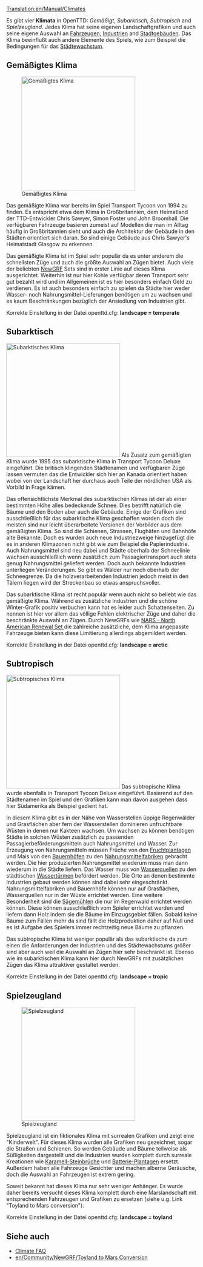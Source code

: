 [[Translation:en/Manual/Climates]]
{{de/Inhaltsverzeichnis}}

{{en/Todo|einige Links müssen noch übersetzt werden}}

Es gibt vier '''Klimata''' in OpenTTD: ''Gemäßigt'', ''Subarktisch'', ''Subtropisch'' and ''Spielzeugland''. Jedes Klima hat seine eigenen Landschaftgrafiken und auch seine eigene Auswahl an [[de/Manual/Fahrzeuge#fahrzeuge-de|Fahrzeugen]], [[de/Manual/Industrie#industrie-de|Industrien]] and [[de/Manual/Stadt#stadtgebaude|Stadtgebäuden]]. Das Klima beeinflußt auch andere Elemente des Spiels, wie zum Beispiel die Bedingungen für das [[de/Manual/Stadt#stadtewachstum|Städtewachstum]].

==Gemäßigtes Klima==
[[File:en/Manual/Temperatescreenshot.png|thumb|left|300px|Gemäßigtes Klima]]

Das gemäßigte Klima war bereits im Spiel Transport Tycoon von 1994 zu finden. Es entspricht etwa dem Klima in Großbritannien, dem Heimatland der TTD-Entwickler Chris Sawyer, Simon Foster und John Broomhall. Die verfügbaren Fahrzeuge basieren zumeist auf Modellen die man im Alltag häufig in Großbritannien sieht und auch die Architektur der Gebäude in den Städten orientiert sich daran. So sind einige Gebäude aus Chris Sawyer's Heimatstadt Glasgow zu erkennen.  

Das gemäßigte Klima ist im Spiel sehr populär da es unter anderem die schnellsten Züge und auch die größte Auswahl an Zügen bietet. Auch viele der beliebten [[de/Manual/NewGRF|NewGRF]] Sets sind in erster Linie auf dieses Klima ausgerichtet. Weiterhin ist nur hier Kohle verfügbar deren Transport sehr gut bezahlt wird und im Allgemeinen ist es hier besonders einfach Geld zu verdienen.
Es ist auch besonders einfach zu spielen da Städte hier weder Wasser- noch Nahrungsmittel-Lieferungen benötigen um zu wachsen und es kaum Beschränkungen bezüglich der Ansiedlung von Industrien gibt.

Korrekte Einstellung in der Datei openttd.cfg: '''landscape = temperate'''
<br clear="all" />

==Subarktisch==
[[File:en/Manual/Subarcticscreenshot.png|thumb|right|300px|Subarktisches Klima]]
Als Zusatz zum gemäßigten Klima wurde 1995 das subarktische Klima in Transport Tycoon Deluxe eingeführt. Die britisch klingenden Städtenamen und verfügbaren Züge lassen vermuten das die Entwickler sich hier an Kanada orientiert haben wobei von der Landschaft her durchaus auch Teile der nördlichen USA als Vorbild in Frage kämen.

Das offensichtlichste Merkmal des subarktischen Klimas ist der ab einer bestimmten Höhe alles bedeckende Schnee. Dies betrifft natürlich die Bäume und den Boden aber auch die Gebäude. Einige der Grafiken sind ausschließlich für das subarktische Klima geschaffen worden doch die meisten sind nur leicht überarbeitete Versionen der Vorbilder aus dem gemäßigten Klima. So sind die Schienen, Strassen, Flughäfen und Bahnhöfe alte Bekannte. Doch es wurden auch neue Industriezweige hinzugefügt die es in anderen Klimazonen nicht gibt wie zum Beispiel die Papierindustrie. Auch Nahrungsmittel sind neu dabei und Städte oberhalb der Schneelinie wachsen ausschließlich wenn zusätzlich zum Passagiertransport auch stets genug Nahrungsmittel geliefert werden. Doch auch bekannte Industrien unterliegen Veränderungen. So gibt es Wälder nur noch oberhalb der Schneegrenze. Da die holzverarbeitenden Industrien jedoch meist in den Tälern liegen wird der Streckenbau so etwas anspruchsvoller.

Das subarktische Klima ist recht populär wenn auch nicht so beliebt wie das gemäßigte Klima. Während es zusätzliche Industrien und die schöne Winter-Grafik positiv verbuchen kann hat es leider auch Schattenseiten. Zu nennen ist hier vor allem das völlige Fehlen elektrischer Züge und daher die beschränkte Auswahl an Zügen. Durch NewGRFs wie [[en/Community/NewGRF/North American Renewal Set|NARS - North American Renewal Set ]] die zahlreiche zusätzliche, dem Klima angepasste Fahrzeuge bieten kann diese Limitierung allerdings abgemildert werden.

Korrekte Einstellung in der Datei openttd.cfg: '''landscape = arctic'''

==Subtropisch==

[[File:en/Manual/Subtropicalscreenshot.png|thumb|300px|left|Subtropisches Klima]]
Das subtropische Klima wurde ebenfalls in Transport Tycoon Deluxe eingeführt. Basierend auf den Städtenamen im Spiel und den Grafiken kann man davon ausgehen dass hier Südamerika als Beispiel gedient hat.

In diesem Klima gibt es in der Nähe von Wasserstellen üppige Regenwälder und Grasflächen aber fern der Wasserstellen dominieren unfruchtbare Wüsten in denen nur Kakteen wachsen. Um wachsen zu können benötigen Städte in solchen Wüsten zusätzlich zu passenden Passagierbeförderungsmitteln auch Nahrungsmittel und Wasser. 
Zur Erzeugung von Nahrungsmitteln müssen Früche von den [[de/Fruchtplantage|Fruchtplantagen]] und Mais von den [[de/Bauernhof|Bauernhöfen]] zu den [[de/Manual/Base Set/Industries/Nahrungsmittelfabrik|Nahrungsmittelfabriken]] gebracht werden. Die hier produzierten Nahrungsmittel wiederum muss man dann wiederum in die Städte liefern.
Das Wasser muss von [[de/Wasserquelle|Wasserquellen]] zu den städtischen [[de/Wasserturm|Wassertürmen]] befördert werden.
Die Orte an denen bestimmte Industrien gebaut werden können sind dabei sehr eingeschränkt. Nahrungsmittelfabriken und Bauernhöfe können nur auf Grasflächen, Wasserquellen nur in der Wüste errichtet werden.
Eine weitere Besonderheit sind die [[de/Sagemühle|Sägemühlen]] die nur im Regenwald errichtet werden können. Diese können ausschließlich vom Spieler errichtet werden und liefern dann Holz indem sie die Bäume im Einzugsgebiet fällen. Sobald keine Bäume zum Fällen mehr da sind fällt die Holzproduktion daher auf Null und es ist Aufgabe des Spielers immer rechtzeitig neue Bäume zu pflanzen.

Das subtropische Klima ist weniger populär als das subarktische da zum einen die Anforderungen der Industrien und des Städtewachstums größer sind aber auch weil die Auswahl an Zügen hier sehr beschränkt ist. Ebenso wie im subarktischen Klima kann hier durch NewGRFs mit zusätzlichen Zügen das Klima attraktiver gestaltet werden. 

Korrekte Einstellung in der Datei openttd.cfg: '''landscape = tropic'''
<br clear="all" />

==Spielzeugland==
[[File:en/Manual/Toylandscreenshot.png|thumb|right|300px|Spielzeugland]]

Spielzeugland ist ein fiktionales Klima mit surrealen Grafiken und zeigt eine "Kinderwelt". Für dieses Klima wurden alle Grafiken neu gezeichnet, sogar die Straßen und Schienen. So werden Gebäude und Bäume teilweise als Süßigkeiten dargestellt und die Industrien wurden komplett durch surreale Kreationen wie [[de/Karamell-Steinbruch|Karamell-Steinbrüche]] und [[de/Batterie-Plantage|Batterie-Plantagen]] ersetzt. Außerdem haben alle Fahrzeuge Gesichter und machen alberne Geräusche, doch die Auswahl an Fahrzeugen ist extrem gering.

Soweit bekannt hat dieses Klima nur sehr weniger Anhänger. Es wurde daher bereits versucht dieses Klima komplett durch eine Marslandschaft mit entsprechenden Fahrzeugen und Grafiken zu ersetzen (siehe u.g. Link "Toyland to Mars conversion").

Korrekte Einstellung in der Datei openttd.cfg: '''landscape = toyland'''
{{en/-}}

==Siehe auch==
* [http://i-want-a-website.com/about-tt/ttfaq08.html Climate FAQ]
* [[en/Community/NewGRF/Toyland to Mars Conversion]]